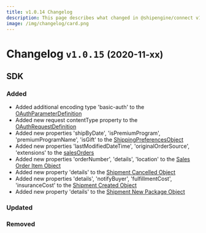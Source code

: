 ```yaml
---
title: v1.0.14 Changelog
description: This page describes what changed in @shipengine/connect v1.0.15
image: /img/changelog/card.png
---
```


Changelog `v1.0.15` <small>(2020-11-xx)</small>
=========================================================

SDK
---------------------------------------
### Added
* Added additional encoding type 'basic-auth' to the [OAuthParameterDefinition](../docs/oauth/oauth-objects)
* Added new request contentType property to the [OAuthRequestDefinition](../docs/oauth/oauth-objects)
* Added new properties 'shipByDate', 'isPremiumProgram', 'premiumProgramName', 'isGift' to the [ShippingPreferencesObject](../docs/reference/shipping-preferences.mdx)
* Added new properties 'lastModifiedDateTime', 'originalOrderSource', 'extensions' to the [salesOrders](../docs/reference/methods/get-sales-orders-by-date.mdx)
* Added new properties 'orderNumber', 'details', 'location' to the [Sales Order Item Object](../docs/reference/sales-order-item.mdx)
* Added new property 'details' to the [Shipment Cancelled Object](../docs/reference/methods/shipment-cancelled.mdx)
* Added new properties 'details', 'notifyBuyer', 'fulfillmentCost', 'insuranceCost' to the [Shipment Created Object](../docs/reference/methods/shipment-created.mdx)
* Added new property 'details' to the [Shipment New Package Object](../docs/reference/new-package-object.mdx)

### Updated

### Removed
